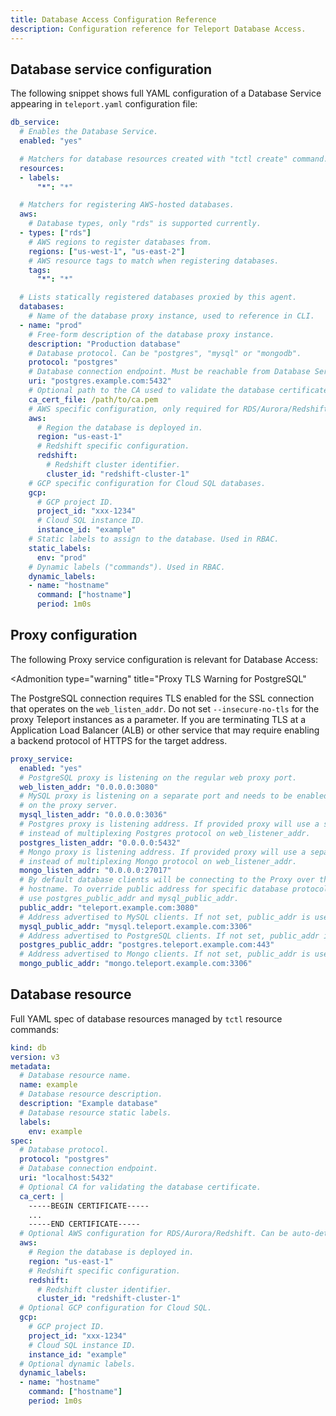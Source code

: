 ```yaml
---
title: Database Access Configuration Reference
description: Configuration reference for Teleport Database Access.
---
```


## Database service configuration

The following snippet shows full YAML configuration of a Database Service
appearing in `teleport.yaml` configuration file:

```yaml
db_service:
  # Enables the Database Service.
  enabled: "yes"

  # Matchers for database resources created with "tctl create" command.
  resources:
  - labels:
      "*": "*"

  # Matchers for registering AWS-hosted databases.
  aws:
    # Database types, only "rds" is supported currently.
  - types: ["rds"]
    # AWS regions to register databases from.
    regions: ["us-west-1", "us-east-2"]
    # AWS resource tags to match when registering databases.
    tags:
      "*": "*"

  # Lists statically registered databases proxied by this agent.
  databases:
    # Name of the database proxy instance, used to reference in CLI.
  - name: "prod"
    # Free-form description of the database proxy instance.
    description: "Production database"
    # Database protocol. Can be "postgres", "mysql" or "mongodb".
    protocol: "postgres"
    # Database connection endpoint. Must be reachable from Database Service.
    uri: "postgres.example.com:5432"
    # Optional path to the CA used to validate the database certificate.
    ca_cert_file: /path/to/ca.pem
    # AWS specific configuration, only required for RDS/Aurora/Redshift.
    aws:
      # Region the database is deployed in.
      region: "us-east-1"
      # Redshift specific configuration.
      redshift:
        # Redshift cluster identifier.
        cluster_id: "redshift-cluster-1"
    # GCP specific configuration for Cloud SQL databases.
    gcp:
      # GCP project ID.
      project_id: "xxx-1234"
      # Cloud SQL instance ID.
      instance_id: "example"
    # Static labels to assign to the database. Used in RBAC.
    static_labels:
      env: "prod"
    # Dynamic labels ("commands"). Used in RBAC.
    dynamic_labels:
    - name: "hostname"
      command: ["hostname"]
      period: 1m0s
```

## Proxy configuration

The following Proxy service configuration is relevant for Database Access:

<Admonition
  type="warning"
  title="Proxy TLS Warning for PostgreSQL"
>
  The PostgreSQL connection requires TLS enabled for the SSL connection that operates on the `web_listen_addr`.
  Do not set `--insecure-no-tls` for the proxy Teleport instances as a parameter.  If you are terminating TLS at a
  Application Load Balancer (ALB) or other service that may require enabling a backend protocol of HTTPS for the target address.  
</Admonition>

```yaml
proxy_service:
  enabled: "yes"
  # PostgreSQL proxy is listening on the regular web proxy port.
  web_listen_addr: "0.0.0.0:3080"
  # MySQL proxy is listening on a separate port and needs to be enabled
  # on the proxy server.
  mysql_listen_addr: "0.0.0.0:3036"
  # Postgres proxy is listening address. If provided proxy will use a separate listener
  # instead of multiplexing Postgres protocol on web_listener_addr.
  postgres_listen_addr: "0.0.0.0:5432"
  # Mongo proxy is listening address. If provided proxy will use a separate listener
  # instead of multiplexing Mongo protocol on web_listener_addr.
  mongo_listen_addr: "0.0.0.0:27017"
  # By default database clients will be connecting to the Proxy over this
  # hostname. To override public address for specific database protocols
  # use postgres_public_addr and mysql_public_addr.
  public_addr: "teleport.example.com:3080"
  # Address advertised to MySQL clients. If not set, public_addr is used.
  mysql_public_addr: "mysql.teleport.example.com:3306"
  # Address advertised to PostgreSQL clients. If not set, public_addr is used.
  postgres_public_addr: "postgres.teleport.example.com:443"
  # Address advertised to Mongo clients. If not set, public_addr is used.
  mongo_public_addr: "mongo.teleport.example.com:3306"
```

## Database resource

Full YAML spec of database resources managed by `tctl` resource commands:

```yaml
kind: db
version: v3
metadata:
  # Database resource name.
  name: example
  # Database resource description.
  description: "Example database"
  # Database resource static labels.
  labels:
    env: example
spec:
  # Database protocol.
  protocol: "postgres"
  # Database connection endpoint.
  uri: "localhost:5432"
  # Optional CA for validating the database certificate.
  ca_cert: |
    -----BEGIN CERTIFICATE-----
    ...
    -----END CERTIFICATE-----
  # Optional AWS configuration for RDS/Aurora/Redshift. Can be auto-detected from the endpoint.
  aws:
    # Region the database is deployed in.
    region: "us-east-1"
    # Redshift specific configuration.
    redshift:
      # Redshift cluster identifier.
      cluster_id: "redshift-cluster-1"
  # Optional GCP configuration for Cloud SQL.
  gcp:
    # GCP project ID.
    project_id: "xxx-1234"
    # Cloud SQL instance ID.
    instance_id: "example"
  # Optional dynamic labels.
  dynamic_labels:
  - name: "hostname"
    command: ["hostname"]
    period: 1m0s
```
